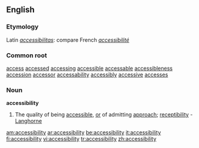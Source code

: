 ==English==

===Etymology===
Latin ''[[accessibilitas]]'': compare French ''[[accessibilité]]''

===Common root===

[[access]] [[accessed]] [[accessing]] [[accessible]] [[accessable]] [[accessibleness]] [[accession]] [[accessor]] [[accessability]] [[accessibly]] [[accessive]] [[accesses]] 
===Noun===
'''accessibility'''
#The quality of being [[accessible]], [[or]] of admitting [[approach]]; [[receptibility]] - [[Langhorne]]

[[am:accessibility]]
[[ar:accessibility]]
[[be:accessibility]]
[[it:accessibility]]
[[fi:accessibility]]
[[vi:accessibility]]
[[tr:accessibility]]
[[zh:accessibility]]